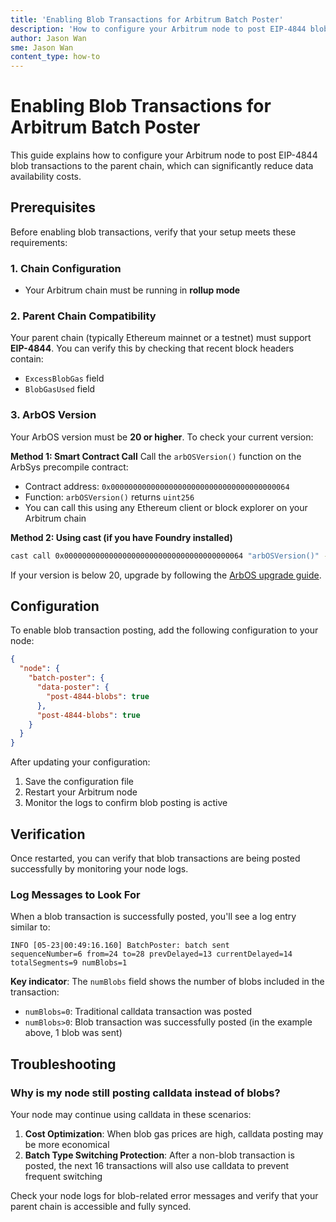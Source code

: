 ```yaml
---
title: 'Enabling Blob Transactions for Arbitrum Batch Poster'
description: 'How to configure your Arbitrum node to post EIP-4844 blob transactions to the parent chain'
author: Jason Wan
sme: Jason Wan
content_type: how-to
---
```

# Enabling Blob Transactions for Arbitrum Batch Poster

This guide explains how to configure your Arbitrum node to post EIP-4844 blob transactions to the parent chain, which can significantly reduce data availability costs.

## Prerequisites

Before enabling blob transactions, verify that your setup meets these requirements:

### 1. Chain Configuration
- Your Arbitrum chain must be running in **rollup mode**

### 2. Parent Chain Compatibility
Your parent chain (typically Ethereum mainnet or a testnet) must support **EIP-4844**. You can verify this by checking that recent block headers contain:
- `ExcessBlobGas` field
- `BlobGasUsed` field

### 3. ArbOS Version
Your ArbOS version must be **20 or higher**. To check your current version:

**Method 1: Smart Contract Call**
Call the `arbOSVersion()` function on the ArbSys precompile contract:
- Contract address: `0x0000000000000000000000000000000000000064`
- Function: `arbOSVersion()` returns `uint256`
- You can call this using any Ethereum client or block explorer on your Arbitrum chain

**Method 2: Using cast (if you have Foundry installed)**
```bash
cast call 0x0000000000000000000000000000000000000064 "arbOSVersion()" --rpc-url YOUR_ARBITRUM_RPC_URL
```

If your version is below 20, upgrade by following the [ArbOS upgrade guide](upgrade-arbos-link).

## Configuration

To enable blob transaction posting, add the following configuration to your node:

```json
{
  "node": {
    "batch-poster": {
      "data-poster": {
        "post-4844-blobs": true
      },
      "post-4844-blobs": true
    }
  }
}
```

After updating your configuration:
1. Save the configuration file
2. Restart your Arbitrum node
3. Monitor the logs to confirm blob posting is active

## Verification

Once restarted, you can verify that blob transactions are being posted successfully by monitoring your node logs.

### Log Messages to Look For

When a blob transaction is successfully posted, you'll see a log entry similar to:

```
INFO [05-23|00:49:16.160] BatchPoster: batch sent                  sequenceNumber=6 from=24 to=28 prevDelayed=13 currentDelayed=14 totalSegments=9 numBlobs=1
```

**Key indicator**: The `numBlobs` field shows the number of blobs included in the transaction:
- `numBlobs=0`: Traditional calldata transaction was posted
- `numBlobs>0`: Blob transaction was successfully posted (in the example above, 1 blob was sent)

## Troubleshooting

### Why is my node still posting calldata instead of blobs?

Your node may continue using calldata in these scenarios:

1. **Cost Optimization**: When blob gas prices are high, calldata posting may be more economical
2. **Batch Type Switching Protection**: After a non-blob transaction is posted, the next 16 transactions will also use calldata to prevent frequent switching

Check your node logs for blob-related error messages and verify that your parent chain is accessible and fully synced.